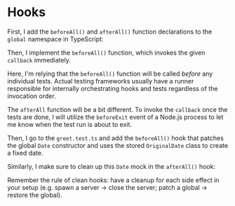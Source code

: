 # Hooks

First, I add the `beforeAll()` and `afterAll()` function declarations to the `global` namespace in TypeScript:

<CodeFile file="setup.ts" range="1-10" highlight="8-9" />

Then, I implement the `beforeAll()` function, which invokes the given `callback` immediately.

<CodeFile file="setup.ts" range="32-34" highlight="33" />

<callout-warning>Here, I'm relying that the `beforeAll()` function will be called _before_ any individual tests. Actual testing frameworks usually have a runner responsible for internally orchestrating hooks and tests regardless of the invocation order.</callout-warning>

The `afterAll` function will be a bit different. To invoke the `callback` once the tests are done, I will utilize the `beforeExit` event of a Node.js process to let me know when the test run is about to exit.

<CodeFile file="setup.ts" range="36-40" highlight="37-39" />

Then, I go to the `greet.test.ts` and add the `beforeAll()` hook that patches the global `Date` constructor and uses the stored `OriginalDate` class to create a fixed date.

<CodeFile file="greet.test.ts" range="3-9" highlight="3,6-8" />

Similarly, I make sure to clean up this `Date` mock in the `afterAll()` hook:

<CodeFile file="greet.test.ts" range="11-13" highlight="12" />

<callout-success>Remember the rule of clean hooks: have a cleanup for each side effect in your setup (e.g. spawn a server → close the server; patch a global → restore the global).</callout-success>
